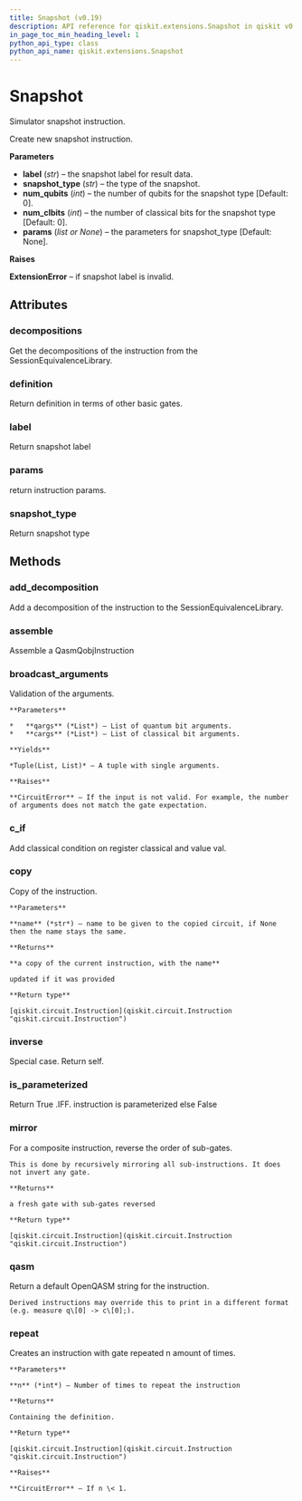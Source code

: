 ```yaml
---
title: Snapshot (v0.19)
description: API reference for qiskit.extensions.Snapshot in qiskit v0.19
in_page_toc_min_heading_level: 1
python_api_type: class
python_api_name: qiskit.extensions.Snapshot
---
```


# Snapshot

<Class id="qiskit.extensions.Snapshot" isDedicatedPage={true} github="https://github.com/qiskit/qiskit/tree/stable/0.14/qiskit/extensions/simulator/snapshot.py" signature="Snapshot(label, snapshot_type='statevector', num_qubits=0, num_clbits=0, params=None)" modifiers="class">
  Simulator snapshot instruction.

  Create new snapshot instruction.

  **Parameters**

  *   **label** (*str*) – the snapshot label for result data.
  *   **snapshot\_type** (*str*) – the type of the snapshot.
  *   **num\_qubits** (*int*) – the number of qubits for the snapshot type \[Default: 0].
  *   **num\_clbits** (*int*) – the number of classical bits for the snapshot type \[Default: 0].
  *   **params** (*list or None*) – the parameters for snapshot\_type \[Default: None].

  **Raises**

  **ExtensionError** – if snapshot label is invalid.

  ## Attributes

  <span id="snapshot-decompositions" />

  ### decompositions

  <Attribute id="qiskit.extensions.Snapshot.decompositions">
    Get the decompositions of the instruction from the SessionEquivalenceLibrary.
  </Attribute>

  <span id="snapshot-definition" />

  ### definition

  <Attribute id="qiskit.extensions.Snapshot.definition">
    Return definition in terms of other basic gates.
  </Attribute>

  <span id="snapshot-label" />

  ### label

  <Attribute id="qiskit.extensions.Snapshot.label">
    Return snapshot label
  </Attribute>

  <span id="snapshot-params" />

  ### params

  <Attribute id="qiskit.extensions.Snapshot.params">
    return instruction params.
  </Attribute>

  <span id="snapshot-snapshot-type" />

  ### snapshot\_type

  <Attribute id="qiskit.extensions.Snapshot.snapshot_type">
    Return snapshot type
  </Attribute>

  ## Methods

  <span id="snapshot-add-decomposition" />

  ### add\_decomposition

  <Function id="qiskit.extensions.Snapshot.add_decomposition" signature="Snapshot.add_decomposition(decomposition)">
    Add a decomposition of the instruction to the SessionEquivalenceLibrary.
  </Function>

  <span id="snapshot-assemble" />

  ### assemble

  <Function id="qiskit.extensions.Snapshot.assemble" signature="Snapshot.assemble()">
    Assemble a QasmQobjInstruction
  </Function>

  <span id="snapshot-broadcast-arguments" />

  ### broadcast\_arguments

  <Function id="qiskit.extensions.Snapshot.broadcast_arguments" signature="Snapshot.broadcast_arguments(qargs, cargs)">
    Validation of the arguments.

    **Parameters**

    *   **qargs** (*List*) – List of quantum bit arguments.
    *   **cargs** (*List*) – List of classical bit arguments.

    **Yields**

    *Tuple(List, List)* – A tuple with single arguments.

    **Raises**

    **CircuitError** – If the input is not valid. For example, the number of arguments does not match the gate expectation.
  </Function>

  <span id="snapshot-c-if" />

  ### c\_if

  <Function id="qiskit.extensions.Snapshot.c_if" signature="Snapshot.c_if(classical, val)">
    Add classical condition on register classical and value val.
  </Function>

  <span id="snapshot-copy" />

  ### copy

  <Function id="qiskit.extensions.Snapshot.copy" signature="Snapshot.copy(name=None)">
    Copy of the instruction.

    **Parameters**

    **name** (*str*) – name to be given to the copied circuit, if None then the name stays the same.

    **Returns**

    **a copy of the current instruction, with the name**

    updated if it was provided

    **Return type**

    [qiskit.circuit.Instruction](qiskit.circuit.Instruction "qiskit.circuit.Instruction")
  </Function>

  <span id="snapshot-inverse" />

  ### inverse

  <Function id="qiskit.extensions.Snapshot.inverse" signature="Snapshot.inverse()">
    Special case. Return self.
  </Function>

  <span id="snapshot-is-parameterized" />

  ### is\_parameterized

  <Function id="qiskit.extensions.Snapshot.is_parameterized" signature="Snapshot.is_parameterized()">
    Return True .IFF. instruction is parameterized else False
  </Function>

  <span id="snapshot-mirror" />

  ### mirror

  <Function id="qiskit.extensions.Snapshot.mirror" signature="Snapshot.mirror()">
    For a composite instruction, reverse the order of sub-gates.

    This is done by recursively mirroring all sub-instructions. It does not invert any gate.

    **Returns**

    a fresh gate with sub-gates reversed

    **Return type**

    [qiskit.circuit.Instruction](qiskit.circuit.Instruction "qiskit.circuit.Instruction")
  </Function>

  <span id="snapshot-qasm" />

  ### qasm

  <Function id="qiskit.extensions.Snapshot.qasm" signature="Snapshot.qasm()">
    Return a default OpenQASM string for the instruction.

    Derived instructions may override this to print in a different format (e.g. measure q\[0] -> c\[0];).
  </Function>

  <span id="snapshot-repeat" />

  ### repeat

  <Function id="qiskit.extensions.Snapshot.repeat" signature="Snapshot.repeat(n)">
    Creates an instruction with gate repeated n amount of times.

    **Parameters**

    **n** (*int*) – Number of times to repeat the instruction

    **Returns**

    Containing the definition.

    **Return type**

    [qiskit.circuit.Instruction](qiskit.circuit.Instruction "qiskit.circuit.Instruction")

    **Raises**

    **CircuitError** – If n \< 1.
  </Function>
</Class>

